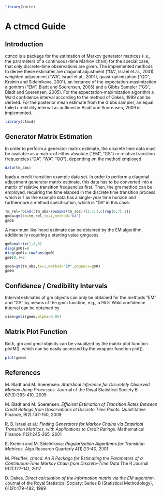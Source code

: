 %\VignetteEngine{knitr::rmarkdown}
%\VignetteIndexEntry{A ctmcd Guide}


```{r setup, include=FALSE}
library(knitr)
```

# A ctmcd Guide

## Introduction

ctmcd is a package for the estimation of Markov generator matrices (i.e., the parameters of a continuous-time Markov chain) for the special case, that only discrete-time observations are given. The implemented methods to derive these estimates are diagonal adjustment ("DA", Israel et al., 2001), weighted adjustment ("WA", Israel et al., 2001), quasi-optimization ("QO", Kreinin and Sidelnikova, 2001), an instance of the expectation-maximization algorithm ("EM", Bladt and Soerensen, 2005) and a Gibbs Sampler ("GS", Bladt and Soerensen, 2005). For the expectation-maximization algorithm a Wald confidence interval according to the method of Oakes, 1999 can be derived. For the posterior mean estimate from the Gibbs sampler, an equal tailed credibility interval as outlined in Bladt and Soerensen, 2009 is implemented.

```{r}
library(ctmcd)
```

## Generator Matrix Estimation

In order to perform a generator matrix estimate, the discrete time data must be available as a matrix of either absolute ("EM", "GS") or relative transition frequencies ("DA", "WA", "QO"), depending on the method employed.

```{r}
data(tm_abs)
```
loads a credit transition example data set. In order to perform a diagonal adjustment generator matrix estimate, this data has to be converted into a matrix of relative transition frequencies first. Then, the gm method can be employed, requiring the time elapsed in the discrete time transition process, which is 1 as the example data has a single-year time horizon and furthermore a method specification, which is "DA" in this case.

```{r}
tm_rel=rbind((tm_abs/rowSums(tm_abs))[1:7,],c(rep(0,7),1))
gmda=gm(tm=tm_rel,te=1,method="DA")
gmda
```

A maximum likelihood estimate can be obtained by the EM algorithm, additionally requiring a starting value gmguess.
```{r}
gm0=matrix(1,8,8)
diag(gm0)=0
diag(gm0)=-rowSums(gm0)
gm0[8,]=0

gmem=gm(tm_abs,te=1,method="EM",gmguess=gm0)
gmem
```


## Confidence / Credibility Intervals
Interval estimates of gm objects can only be obtained for the methods "EM" and "GS" by means of the gmci function, e.g., a 95% Wald confidence interval can be obtained by

```{r}
ciem=gmci(gmem,alpha=0.05)
```

## Matrix Plot Function
Both, gm and gmci objects can be visualized by the matrix plot function plotM(), which can be easily accessed by the wrapper function plot().

```{r}
plot(gmem)
```

## References
M. Bladt and M. Soerensen: _Statistical Inference for Discretely Observed Markov Jump Processes._ Journal of the Royal Statistical Society B 67(3):395-410, 2005

M. Bladt and M. Soerensen. _Efficient Estimation of Transition Rates Between Credit Ratings from Observations at Discrete Time Points._ Quantitative Finance, 9(2):147-160, 2009

R. B. Israel et al.: _Finding Generators for Markov Chains via Empirical Transition Matrices, with Applications to Credit Ratings._ Mathematical Finance 11(2):245-265, 2001

E. Kreinin and M. Sidelnikova: _Regularization Algorithms for Transition Matrices._ Algo Research Quarterly 4(1):23-40, 2001

M. Pfeuffer: _ctmcd: An R Package for Estimating the Parameters of a Continuous-Time Markov Chain from Discrete-Time Data_ The R Journal 9(2):127-141, 2017

D. Oakes. _Direct calculation of the information matrix via the EM algorithm._ Journal of the Royal Statistical Society: Series B (Statistical Methodology), 61(2):479-482, 1999
